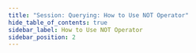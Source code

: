 ```yaml
---
title: "Session: Querying: How to Use NOT Operator"
hide_table_of_contents: true
sidebar_label: How to Use NOT Operator
sidebar_position: 2
---
```





<LanguageSwitcher supportedLanguages={supportedLanguages} />

<LanguageContent language="csharp">
   <HowToUseNotOperatorCsharp />
</LanguageContent>

<LanguageContent language="java">
   <HowToUseNotOperatorJava />
</LanguageContent>

<LanguageContent language="nodejs">
   <HowToUseNotOperatorNodejs />
</LanguageContent>


<!---
### Session
- [What is Document Query](../../../../client-api/session/querying/document-query/what-is-document-query)
- [How to Use Lucene](../../../../client-api/session/querying/document-query/how-to-use-lucene)


-->